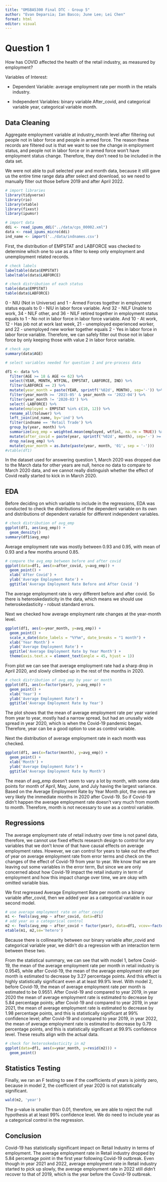 ```yaml
---
title: "OMSBA5300 Final DTC - Group 5"
author: "Evan Deparsia; Ian Basco; June Lee; Lei Chen"
format: html
editor: visual
---
```


# Question 1

How has COVID affected the health of the retail industry, as measured by employment?

Variables of Interest:

-   Dependent Variable: average employment rate per month in the retails industry.

-   Independent Variables: binary variable After_covid, and categorical variable year, categorical variable month.

## Data Cleaning

Aggregate employment variable at industry_month level after filtering out people not in labor force and people in armed force. The reason these records are filtered out is that we want to see the change in employment status, and people not in labor force or in armed force won't have employment status change. Therefore, they don't need to be included in the data set.

We were not able to pull selected year and month data, because it still gave us the entire time range data after select and download, so we need to manually filter out those before 2019 and after April 2022.

```r
# import libraries
library(tidyverse)
library(rio)
library(vtable)
library(fixest)
library(ipumsr)
```

```r
# import data
ddi <- read_ipums_ddi("../data/cps_00002.xml")
data <- read_ipums_micro(ddi)
ind_name <- import('../data/indnames.csv')
```

First, the distribution of EMPSTAT and LABFORCE was checked to determine which one to use as a filter to keep only employment and unemployment related records.

```r
# check labels
labeltable(data$EMPSTAT)
labeltable(data$LABFORCE)
```

```r
# check distribution of each status
table(data$EMPSTAT)
table(data$LABFORCE)
```

0 - NIU (Not in Universe) and 1 - Armed Forces together in employment status equals to 0 - NIU in labor force variable. And 32 - NILF Unable to work, 34 - NILF other, and 36 - NILF retired together in employment status equals to 1 - No not in labor force in labor force variable. And 10 - At work, 12 - Has job not at work last week, 21 - unemployed experienced worker, and 22 - unemployed new worker together equals 2 - Yes in labor force in labor force variable. Therefore, we can safely filter out those not in labor force by only keeping those with value 2 in labor force variable.

```r
# check age 
summary(data$AGE)
```

```r
# select variables needed for question 1 and pre-process data

df1 <- data %>% 
  filter(AGE >= 18 & AGE <= 62) %>% 
  select(YEAR, MONTH, WTFINL, EMPSTAT, LABFORCE, IND) %>% 
  filter(LABFORCE == 2) %>% 
  mutate(year_month = paste(YEAR, sprintf('%02d', MONTH), sep='-')) %>% 
  filter(year_month >= '2015-05' & year_month <= '2022-04') %>% 
  filter(year_month != '2020-03') %>% 
  select(-LABFORCE) %>% 
  mutate(employed = EMPSTAT %in% c(10, 12)) %>% 
  rename_all(tolower) %>% 
  left_join(ind_name, by='ind') %>% 
  filter(indname == 'Retail Trade') %>% 
  group_by(year, month) %>% 
  summarize(avg_emp = weighted.mean(employed, wtfinl, na.rm = TRUE)) %>% 
  mutate(after_covid = paste(year, sprintf('%02d', month), sep='-') >= '2020-04') %>% 
  drop_na(avg_emp) %>% 
  mutate(year_month = as.Date(paste(year, month, '01', sep = '-')))
#vtable(df1)
```

In the dataset used for answering question 1, March 2020 was dropped due to the March data for other years are null, hence no data to compare to March 2020 data, and we cannot really distinguish whether the effect of Covid really started to kick in in March 2020.

## EDA

Before deciding on which variable to include in the regressions, EDA was conducted to check the distributions of the dependent variable on its own and distributions of dependent variable for different independent variables.

```r
# check distribution of avg_emp
ggplot(df1, aes(avg_emp)) +
  geom_density()
summary(df1$avg_emp)
```

Average employment rate was mostly between 0.93 and 0.95, with mean of 0.93 and a few months around 0.85.

```r
# compare the avg_emp between before and after covid
ggplot(data=df1, aes(x=after_covid, y=avg_emp)) +
  geom_point() +
  xlab('After Covid') +
  ylab('Average Employment Rate') +
  ggtitle('Average Employment Rate Before and After Covid ')
```

The average employment rate is very different before and after covid. So there is heteroskedasticity in the data, which means we should use heteroskedasticity - robust standard errors.

Next we checked how average employment rate changes at the year-month level.

```r
ggplot(df1, aes(x=year_month, y=avg_emp)) +   
  geom_point() +   
  scale_x_date(date_labels = "%Y%m", date_breaks = "1 month") +
  xlab('Year Month') +   
  ylab('Average Employment Rate') +   
  ggtitle('Average Employment Rate by Year Month') +   
  theme(axis.text.x = element_text(angle = 45, hjust = 1))
```

From plot we can see that average employment rate had a sharp drop in April 2020, and slowly climbed up in the rest of the months in 2020.

```r
# check distribution of avg_emp by year or month
ggplot(df1, aes(x=factor(year), y=avg_emp)) +
  geom_point() +
  xlab('Year') +
  ylab('Average Employment Rate') +
  ggtitle('Average Employment Rate by Year')
```

The plot shows that the mean of average employment rate per year varied from year to year, mostly had a narrow spread, but had an unusally wide spread in year 2020, which is when the Covid-19 pandemic began. Therefore, year can be a good option to use as control variable.

Next the distribution of average employment rate in each month was checked.

```r
ggplot(df1, aes(x=factor(month), y=avg_emp)) +
  geom_point() +
  xlab('Month') +
  ylab('Average Employment Rate') +
  ggtitle('Average Employment Rate by Month')
```

The mean of avg_emp doesn't seem to vary a lot by month, with some data points for month of April, May, June, and July having the largest variance. Based on the Average Employment Rate by Year Month plot, the ones are very likely the immediate months in 2020 after Covid-19. So if Covid-19 didn't happen the average employment rate doesn't vary much from month to month. Therefore, month is not necessary to use as a control variable.

## Regressions

The average employment rate of retail industry over time is not panel data, therefore, we cannot use fixed effects research design to control for any variables that we don't know of that have causal effects on average employment rates. However, we can control for years to take out the effect of year on average employment rate from error terms and check on the changes of the effect of Covid-19 from year to year. We know that we are leaving out some variables in the error term, But since we are only concerned about how Covid-19 impact the retail industry in term of employment and how this impact change over time, we are okay with omitted variable bias.

We first regressed Average Employment Rate per month on a binary variable after_covid, then we added year as a categorical variable in our second model.

```r
# use average employment rate on after_covid
m1 <- feols(avg_emp ~ after_covid, data=df1)
# add year as a categorical control
m2 <- feols(avg_emp ~ after_covid + factor(year), data=df1, vcov=~factor(year))
etable(m1, m2,se='hetero')
```

Because there is collinearity between our binary variable after_covid and categorical variable year, we didn't do a regression with an interaction term between these two.

From the statistical summary, we can see that with model 1, before Covid-19, the mean of the average employment rate per month in retail industry is 0.9545, while after Covid-19, the mean of the average employment rate per month is estimated to decrease by 3.27 percentage points. And this effect is highly statistically significant even at at least 99.9% level. With model 2, before Covid-19, the mean of average employment rate per month is estimated to be 0.9551. After Covid-19 and compared to year 2019, in year 2020 the mean of average employment rate is estimated to decrease by 5.84 percentage points; after Covid-19 and compared to year 2019, in year 2021, the mean of average employment rate is estimated to decrease by 1.98 percentage points, and this is statistically significant at 99% confidence level; after Covid-19 and compared to year 2019, in year 2022, the mean of average employment rate is estimated to decrease by 0.79 percentage points, and this is statistically significant at 99.9% confidence level. These results align with the actual data.

```r
# check for heteroskedasticity in m2
ggplot(data=df1, aes(x=year_month, y=resid(m2))) +
  geom_point()
```

## Statistics Testing

Finally, we ran an F testing to see if the coefficients of years is jointly zero, because in model 2, the coefficient of year 2020 is not statistically significant.

```r
wald(m2, 'year')
```

The p-value is smaller than 0.01, therefore, we are able to reject the null hypothesis at at least 99% confidence level. We do need to include year as a categorical control in the regression.

## Conclusion

Covid-19 has statistically significant impact on Retail Industry in terms of employment. The average employment rate in Retail industry dropped by 5.84 percentage point in the first year following Covid-19 outbreak. Even though in year 2021 and 2022, average employment rate in Retail industry started to pick up slowly, the average employment rate in 2022 still didn't recover to that of 2019, which is the year before the Covid-19 outbreak.
